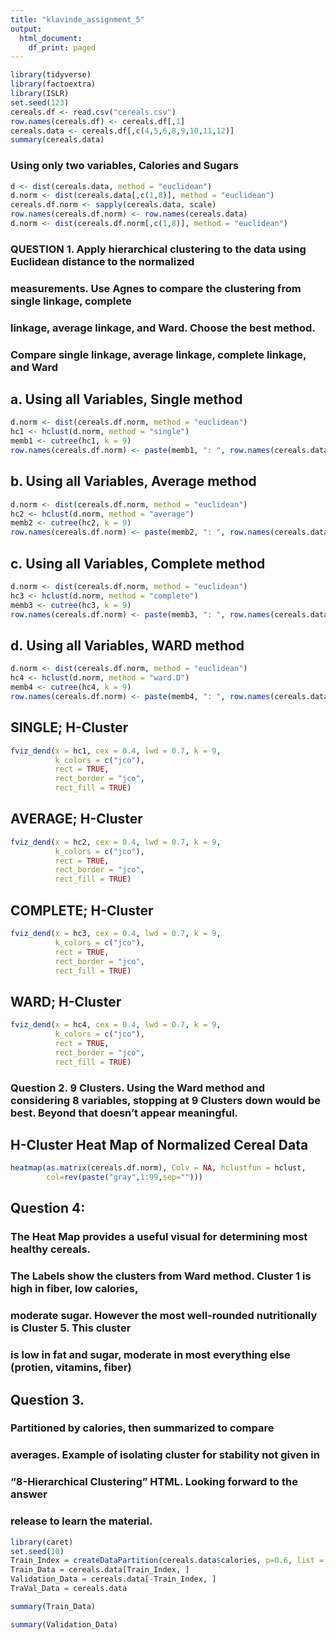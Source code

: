 ---
title: "klavinde_assignment_5"
output:
  html_document:
    df_print: paged
---

```{r}
library(tidyverse)
library(factoextra)
library(ISLR)
set.seed(123)
cereals.df <- read.csv("cereals.csv")
row.names(cereals.df) <- cereals.df[,1]
cereals.data <- cereals.df[,c(4,5,6,8,9,10,11,12)]
summary(cereals.data)
```

### Using only two variables, Calories and Sugars
```{r}
d <- dist(cereals.data, method = "euclidean")
d.norm <- dist(cereals.data[,c(1,8)], method = "euclidean")
cereals.df.norm <- sapply(cereals.data, scale)
row.names(cereals.df.norm) <- row.names(cereals.data)
d.norm <- dist(cereals.df.norm[,c(1,8)], method = "euclidean")
```

### QUESTION 1. Apply hierarchical clustering to the data using Euclidean distance to the normalized
### measurements. Use Agnes to compare the clustering from single linkage, complete
### linkage, average linkage, and Ward. Choose the best method.
### Compare single linkage, average linkage, complete linkage, and Ward

## a. Using all Variables, Single method
```{r}
d.norm <- dist(cereals.df.norm, method = "euclidean")
hc1 <- hclust(d.norm, method = "single")
memb1 <- cutree(hc1, k = 9)
row.names(cereals.df.norm) <- paste(memb1, ": ", row.names(cereals.data), sep = "")
```

## b. Using all Variables, Average method
```{r}
d.norm <- dist(cereals.df.norm, method = "euclidean")
hc2 <- hclust(d.norm, method = "average")
memb2 <- cutree(hc2, k = 9)
row.names(cereals.df.norm) <- paste(memb2, ": ", row.names(cereals.data), sep = "")
```

## c. Using all Variables, Complete method
```{r}
d.norm <- dist(cereals.df.norm, method = "euclidean")
hc3 <- hclust(d.norm, method = "complete")
memb3 <- cutree(hc3, k = 9)
row.names(cereals.df.norm) <- paste(memb3, ": ", row.names(cereals.data), sep = "")
```

## d. Using all Variables, WARD method
```{r}
d.norm <- dist(cereals.df.norm, method = "euclidean")
hc4 <- hclust(d.norm, method = "ward.D")
memb4 <- cutree(hc4, k = 9)
row.names(cereals.df.norm) <- paste(memb4, ": ", row.names(cereals.data), sep = "")
```

## SINGLE; H-Cluster
```{r}
fviz_dend(x = hc1, cex = 0.4, lwd = 0.7, k = 9,
          k_colors = c("jco"),
          rect = TRUE, 
          rect_border = "jco", 
          rect_fill = TRUE)
```

## AVERAGE; H-Cluster
```{r}
fviz_dend(x = hc2, cex = 0.4, lwd = 0.7, k = 9,
          k_colors = c("jco"),
          rect = TRUE, 
          rect_border = "jco", 
          rect_fill = TRUE) 
```

## COMPLETE; H-Cluster
```{r}
fviz_dend(x = hc3, cex = 0.4, lwd = 0.7, k = 9,
          k_colors = c("jco"),
          rect = TRUE, 
          rect_border = "jco", 
          rect_fill = TRUE)
```

## WARD; H-Cluster
```{r}
fviz_dend(x = hc4, cex = 0.4, lwd = 0.7, k = 9,
          k_colors = c("jco"),
          rect = TRUE, 
          rect_border = "jco", 
          rect_fill = TRUE)
```

### Question 2. 9 Clusters. Using the Ward method and considering 8 variables, stopping at 9 Clusters down would be best. Beyond that doesn't appear meaningful.


## H-Cluster Heat Map of Normalized Cereal Data
```{r}
heatmap(as.matrix(cereals.df.norm), Colv = NA, hclustfun = hclust, 
        col=rev(paste("gray",1:99,sep="")))
```

## Question 4: 
### The Heat Map provides a useful visual for determining most healthy cereals.
### The Labels show the clusters from Ward method. Cluster 1 is high in fiber, low calories, 
### moderate sugar. However the most well-rounded nutritionally is Cluster 5. This cluster 
### is low in fat and sugar, moderate in most everything else (protien, vitamins, fiber)

## Question 3. 
### Partitioned by calories, then summarized to compare 
### averages. Example of isolating cluster for stability not given in 
### "8-Hierarchical Clustering" HTML. Looking forward to the answer 
### release to learn the material. 

```{r}
library(caret)
set.seed(10)
Train_Index = createDataPartition(cereals.data$calories, p=0.6, list = FALSE)
Train_Data = cereals.data[Train_Index, ]
Validation_Data = cereals.data[-Train_Index, ]
TraVal_Data = cereals.data
```
```{r}
summary(Train_Data)
```
```{r}
summary(Validation_Data)
```